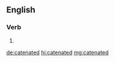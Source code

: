 ==English==

===Verb===
{{head|en|verb form}}

# {{en-past of|catenate}}

[[de:catenated]]
[[hi:catenated]]
[[mg:catenated]]